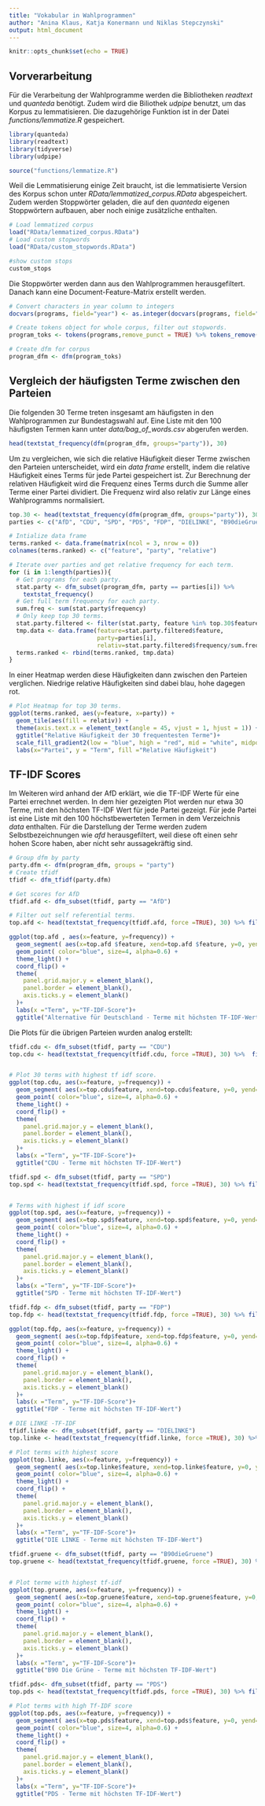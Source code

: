 ```yaml
---
title: "Vokabular in Wahlprogrammen"
author: "Anina Klaus, Katja Konermann und Niklas Stepczynski"
output: html_document
---
```


```r
knitr::opts_chunk$set(echo = TRUE)
```

## Vorverarbeitung

Für die Verarbeitung der Wahlprogramme werden die Bibliotheken _readtext_ und _quanteda_ benötigt. Zudem wird die Biliothek _udpipe_ benutzt, um das Korpus zu lemmatisieren. Die dazugehörige Funktion ist in der Datei _functions/lemmatize.R_ gespeichert. <br>


```r
library(quanteda)
library(readtext)
library(tidyverse)
library(udpipe)

source("functions/lemmatize.R")
```

Weil die Lemmatisierung einige Zeit braucht, ist die lemmatisierte Version des Korpus schon unter _RData/lemmatized_corpus.RData_ abgespeichert. Zudem werden Stoppwörter geladen, die auf den _quanteda_ eigenen Stoppwörtern aufbauen, aber noch einige zusätzliche enthalten.

```r
# Load lemmatized corpus
load("RData/lemmatized_corpus.RData")
# Load custom stopwords
load("RData/custom_stopwords.RData")

#show custom stops
custom_stops
```

Die Stoppwörter werden dann aus den Wahlprogrammen herausgefiltert. Danach kann eine Document-Feature-Matrix erstellt werden.
```r
# Convert characters in year column to integers
docvars(programs, field="year") <- as.integer(docvars(programs, field="year"))

# Create tokens object for whole corpus, filter out stopwords.
program_toks <- tokens(programs,remove_punct = TRUE) %>% tokens_remove(custom_stops)

# Create dfm for corpus
program_dfm <- dfm(program_toks)
```

## Vergleich der häufigsten Terme zwischen den Parteien
Die folgenden 30 Terme treten insgesamt am häufigsten in den Wahlprogrammen zur Bundestagswahl auf. Eine Liste mit den 100 häufigsten Termen kann unter _data/bag_of_words.csv_ abgerufen werden.
```r
head(textstat_frequency(dfm(program_dfm, groups="party")), 30)
```

Um zu vergleichen, wie sich die relative Häufigkeit dieser Terme zwischen den Parteien unterscheidet, wird ein _data frame_ erstellt, indem die relative Häufigkeit eines Terms für jede Partei gespeichert ist. Zur Berechnung der relativen Häufigkeit wird die Frequenz eines Terms durch die Summe aller Terme einer Partei dividiert. Die Frequenz wird also relativ zur Länge eines Wahlprogramms normalisiert.

```r
top.30 <- head(textstat_frequency(dfm(program_dfm, groups="party")), 30)
parties <- c("AfD", "CDU", "SPD", "PDS", "FDP", "DIELINKE", "B90dieGruene")

# Intialize data frame
terms.ranked <- data.frame(matrix(ncol = 3, nrow = 0))
colnames(terms.ranked) <- c("feature", "party", "relative")

# Iterate over parties and get relative frequency for each term.
for (i in 1:length(parties)){
  # Get programs for each party.
  stat.party <- dfm_subset(program_dfm, party == parties[i]) %>%
    textstat_frequency()
  # Get full term frequency for each party.
  sum.freq <- sum(stat.party$frequency)
  # Only keep top 30 terms.
  stat.party.filtered <- filter(stat.party, feature %in% top.30$feature)
  tmp.data <- data.frame(feature=stat.party.filtered$feature,
                         party=parties[i],
                         relativ=stat.party.filtered$frequency/sum.freq)
  terms.ranked <- rbind(terms.ranked, tmp.data)
}
```

In einer Heatmap werden diese Häufigkeiten dann zwischen den Parteien verglichen. Niedrige relative Häufigkeiten sind dabei blau, hohe dagegen rot.


```r
# Plot Heatmap for top 30 terms.
ggplot(terms.ranked, aes(y=feature, x=party)) + 
  geom_tile(aes(fill = relativ)) + 
  theme(axis.text.x = element_text(angle = 45, vjust = 1, hjust = 1)) +
  ggtitle("Relative Häufigkeit der 30 frequentesten Terme")+
  scale_fill_gradient2(low = "blue", high = "red", mid = "white", midpoint = 0.009)+
  labs(x="Partei", y = "Term", fill ="Relative Häufigkeit")

```


## TF-IDF Scores

Im Weiteren wird anhand der AfD erklärt, wie die TF-IDF Werte für eine Partei errechnet werden. In dem hier gezeigten Plot werden nur etwa 30 Terme, mit den höchsten TF-IDF Wert für jede Partei gezeigt. Für jede Partei ist eine Liste mit den 100 höchstbewerteten Termen in dem Verzeichnis _data_ enthalten.
Für die Darstellung der Terme werden zudem Selbstbezeichnungen wie _afd_ herausgefiltert, weil diese oft einen sehr hohen Score haben, aber nicht sehr aussagekräftig sind.

```r
# Group dfm by party
party.dfm <- dfm(program_dfm, groups = "party")
# Create tfidf
tfidf <- dfm_tfidf(party.dfm)

# Get scores for AfD
tfidf.afd <- dfm_subset(tfidf, party == "AfD")

# Filter out self referential terms.
top.afd <- head(textstat_frequency(tfidf.afd, force =TRUE), 30) %>% filter(feature != "afd")

```


```r
ggplot(top.afd , aes(x=feature, y=frequency)) +
  geom_segment( aes(x=top.afd $feature, xend=top.afd $feature, y=0, yend=frequency), color="skyblue") +
  geom_point( color="blue", size=4, alpha=0.6) +
  theme_light() +
  coord_flip() +
  theme(
    panel.grid.major.y = element_blank(),
    panel.border = element_blank(),
    axis.ticks.y = element_blank()
  )+
  labs(x ="Term", y="TF-IDF-Score")+
  ggtitle("Alternative für Deutschland - Terme mit höchsten TF-IDF-Wert")

```

Die Plots für die übrigen Parteien wurden analog erstellt:

```r
tfidf.cdu <- dfm_subset(tfidf, party == "CDU")
top.cdu <- head(textstat_frequency(tfidf.cdu, force =TRUE), 30) %>%  filter(!(feature %in%  c("cdu", "csu")))


# Plot 30 terms with highest tf idf score.
ggplot(top.cdu, aes(x=feature, y=frequency)) +
  geom_segment( aes(x=top.cdu$feature, xend=top.cdu$feature, y=0, yend=frequency), color="skyblue") +
  geom_point( color="blue", size=4, alpha=0.6) +
  theme_light() +
  coord_flip() +
  theme(
    panel.grid.major.y = element_blank(),
    panel.border = element_blank(),
    axis.ticks.y = element_blank()
  )+
  labs(x ="Term", y="TF-IDF-Score")+
  ggtitle("CDU - Terme mit höchsten TF-IDF-Wert")

```

```r
tfidf.spd <- dfm_subset(tfidf, party == "SPD")
top.spd <- head(textstat_frequency(tfidf.spd, force =TRUE), 30) %>% filter(!(feature %in%  c("spd")))


# Terms with highest if idf score
ggplot(top.spd, aes(x=feature, y=frequency)) +
  geom_segment( aes(x=top.spd$feature, xend=top.spd$feature, y=0, yend=frequency), color="skyblue") +
  geom_point( color="blue", size=4, alpha=0.6) +
  theme_light() +
  coord_flip() +
  theme(
    panel.grid.major.y = element_blank(),
    panel.border = element_blank(),
    axis.ticks.y = element_blank()
  )+
  labs(x ="Term", y="TF-IDF-Score")+
  ggtitle("SPD - Terme mit höchsten TF-IDF-Wert")

```

```r
tfidf.fdp <- dfm_subset(tfidf, party == "FDP")
top.fdp <- head(textstat_frequency(tfidf.fdp, force =TRUE), 30) %>% filter(!(feature %in%  c("fdp")))

ggplot(top.fdp, aes(x=feature, y=frequency)) +
  geom_segment( aes(x=top.fdp$feature, xend=top.fdp$feature, y=0, yend=frequency), color="skyblue") +
  geom_point( color="blue", size=4, alpha=0.6) +
  theme_light() +
  coord_flip() +
  theme(
    panel.grid.major.y = element_blank(),
    panel.border = element_blank(),
    axis.ticks.y = element_blank()
  )+
  labs(x ="Term", y="TF-IDF-Score")+
  ggtitle("FDP - Terme mit höchsten TF-IDF-Wert")


```

```r
# DIE LINKE -TF-IDF
tfidf.linke <- dfm_subset(tfidf, party == "DIELINKE")
top.linke <- head(textstat_frequency(tfidf.linke, force =TRUE), 30) %>% filter(!(feature %in%  c("dielinke")))

# Plot terms with highest score
ggplot(top.linke, aes(x=feature, y=frequency)) +
  geom_segment( aes(x=top.linke$feature, xend=top.linke$feature, y=0, yend=frequency), color="skyblue") +
  geom_point( color="blue", size=4, alpha=0.6) +
  theme_light() +
  coord_flip() +
  theme(
    panel.grid.major.y = element_blank(),
    panel.border = element_blank(),
    axis.ticks.y = element_blank()
  )+
  labs(x ="Term", y="TF-IDF-Score")+
  ggtitle("DIE LINKE - Terme mit höchsten TF-IDF-Wert")

```

```r
tfidf.gruene <- dfm_subset(tfidf, party == "B90dieGruene")
top.gruene <- head(textstat_frequency(tfidf.gruene, force =TRUE), 30) %>% filter(!(feature %in%  c("b90diegruene")))


# Plot terme with highest tf-idf
ggplot(top.gruene, aes(x=feature, y=frequency)) +
  geom_segment( aes(x=top.gruene$feature, xend=top.gruene$feature, y=0, yend=frequency), color="skyblue") +
  geom_point( color="blue", size=4, alpha=0.6) +
  theme_light() +
  coord_flip() +
  theme(
    panel.grid.major.y = element_blank(),
    panel.border = element_blank(),
    axis.ticks.y = element_blank()
  )+
  labs(x ="Term", y="TF-IDF-Score")+
  ggtitle("B90 Die Grüne - Terme mit höchsten TF-IDF-Wert")
```

```r
tfidf.pds<- dfm_subset(tfidf, party == "PDS")
top.pds <- head(textstat_frequency(tfidf.pds, force =TRUE), 30) %>% filter(!(feature %in%  c("pds", "linkspartei.pds")))

# Plot terms with high Tf-IDF score
ggplot(top.pds, aes(x=feature, y=frequency)) +
  geom_segment( aes(x=top.pds$feature, xend=top.pds$feature, y=0, yend=frequency), color="skyblue") +
  geom_point( color="blue", size=4, alpha=0.6) +
  theme_light() +
  coord_flip() +
  theme(
    panel.grid.major.y = element_blank(),
    panel.border = element_blank(),
    axis.ticks.y = element_blank()
  )+
  labs(x ="Term", y="TF-IDF-Score")+
  ggtitle("PDS - Terme mit höchsten TF-IDF-Wert")
```


